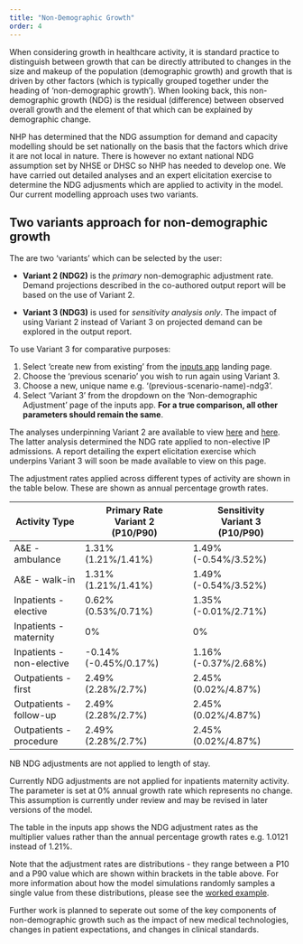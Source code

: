 ```yaml
---
title: "Non-Demographic Growth"
order: 4
--- 
```

 
When considering growth in healthcare activity, it is standard practice to distinguish between growth that can be directly attributed to changes in the size and makeup of the population (demographic growth) and growth that is driven by other factors (which is typically grouped together under the heading of 'non-demographic growth'). When looking back, this non-demographic growth (NDG) is the residual (difference) between observed overall growth and the element of that which can be explained by demographic change.

NHP has determined that the NDG assumption for demand and capacity modelling should be set nationally on the basis that the factors which drive it are not local in nature. There is however no extant national NDG assumption set by NHSE or DHSC so NHP has needed to develop one. We have carried out detailed analyses and an expert elicitation exercise to determine the NDG adjusments which are applied to activity in the model. Our current modelling approach uses two variants. 

## Two variants approach for non-demographic growth 

The are two 'variants' which can be selected by the user:

- **Variant 2 (NDG2)** is the *primary* non-demographic adjustment rate. Demand projections described in the co-authored output report will be based on the use of Variant 2. 

- **Variant 3 (NDG3)** is used for *sensitivity analysis only*. The impact of using Variant 2 instead of Variant 3 on projected demand can be explored in the output report. 

To use Variant 3 for comparative purposes:

1. Select 'create new from existing' from the [inputs app](https://connect.strategyunitwm.nhs.uk/nhp/inputs/) landing page. 
2. Choose the 'previous scenario' you wish to run again using Variant 3. 
3. Choose a new, unique name e.g. '(previous-scenario-name)-ndg3'.
4. Select 'Variant 3' from the dropdown on the 'Non-demographic Adjustment' page of the inputs app. **For a true comparison, all other parameters should remain the same**.  

The analyses underpinning Variant 2 are available to view [here](ndg_analysis.html) and [here](ndg2_analysis.html). The latter analysis determined the NDG rate applied to non-elective IP admissions.
A report detailing the expert elicitation exercise which underpins Variant 3 will soon be made available to view on this page.

The adjustment rates applied across different types of activity are shown in the table below. These are shown as annual percentage growth rates.

| Activity Type             | Primary Rate<br>Variant 2<br>(P10/P90) | Sensitivity<br>Variant 3<br>(P10/P90) |
| ------------------------- | -------------------------------------- | ------------------------------------- |
| A&E - ambulance           | 1.31%<br>(1.21%/1.41%)                 | 1.49%<br>(-0.54%/3.52%)               |
| A&E - walk-in             | 1.31%<br>(1.21%/1.41%)                 | 1.49%<br>(-0.54%/3.52%)               |
| Inpatients - elective     | 0.62%<br>(0.53%/0.71%)                 | 1.35%<br>(-0.01%/2.71%)               |
| Inpatients - maternity    | 0%                                     | 0%                                    |
| Inpatients - non-elective | -0.14%<br>(-0.45%/0.17%)               | 1.16%<br>(-0.37%/2.68%)               |
| Outpatients - first       | 2.49%<br>(2.28%/2.7%)                  | 2.45%<br>(0.02%/4.87%)                |
| Outpatients - follow-up   | 2.49%<br>(2.28%/2.7%)                  | 2.45%<br>(0.02%/4.87%)                |
| Outpatients - procedure   | 2.49%<br>(2.28%/2.7%)                  | 2.45%<br>(0.02%/4.87%)                |

NB NDG adjustments are not applied to length of stay. 

Currently NDG adjustments are not applied for inpatients maternity activity. The parameter is set at 0% annual growth rate which represents no change. This assumption is currently under review and may be revised in later versions of the model.

The table in the inputs app shows the NDG adjustment rates as the multiplier values rather than the annual percentage growth rates e.g. 1.0121 instead of 1.21%. 

Note that the adjustment rates are distributions - they range between a P10 and a P90 value which are shown within brackets in the table above. For more information about how the model simulations randomly samples a single value from these distributions, please see the [worked example](https://connect.strategyunitwm.nhs.uk/nhp/project_information/modelling_methodology/modelling_uncertainty.html#a-worked-example). 

Further work is planned to seperate out some of the key components of non-demographic growth such as the impact of new medical technologies, changes in patient expectations, and changes in clinical standards. 
